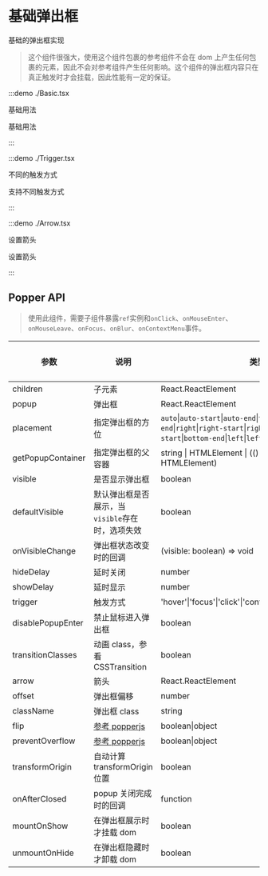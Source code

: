 # 基础弹出框

基础的弹出框实现

> 这个组件很强大，使用这个组件包裹的参考组件不会在 dom 上产生任何包裹的元素，因此不会对参考组件产生任何影响。这个组件的弹出框内容只在真正触发时才会挂载，因此性能有一定的保证。

:::demo ./Basic.tsx

基础用法

基础用法

:::

:::demo ./Trigger.tsx

不同的触发方式

支持不同触发方式

:::

:::demo ./Arrow.tsx

设置箭头

设置箭头

:::

## Popper API

> 使用此组件，需要子组件暴露`ref`实例和`onClick`、`onMouseEnter`、`onMouseLeave`、`onFocus`、`onBlur`、`onContextMenu`事件。

| 参数 | 说明 | 类型 | 可选值 | 默认值 | 是否必填 |
| --- | --- | --- | --- | --- | --- |
| children | 子元素 | React.ReactElement | - | — | true |
| popup | 弹出框 | React.ReactElement | - | - | true |
| placement | 指定弹出框的方位 | `auto`&#x007c;`auto-start`&#x007c;`auto-end`&#x007c;`top`&#x007c;`top-start`&#x007c;`top-end`&#x007c;`right`&#x007c;`right-start`&#x007c;`right-end`&#x007c;`bottom`&#x007c;`bottom-start`&#x007c;`bottom-end`&#x007c;`left`&#x007c;`left-start`&#x007c;`left-end` | - | `auto` | false |
| getPopupContainer | 指定弹出框的父容器 | string &#x007c; HTMLElement &#x007c; (() => string &#x007c; HTMLElement) | - | 默认为`body` | false |
| visible | 是否显示弹出框 | boolean | - | - | false |
| defaultVisible | 默认弹出框是否展示，当`visible`存在时，选项失效 | boolean | - | false | false |
| onVisibleChange | 弹出框状态改变时的回调 | (visible: boolean) => void | - | - | false |
| hideDelay | 延时关闭 | number | - | - | false |
| showDelay | 延时显示 | number | - | - | false |
| trigger | 触发方式 | 'hover'&#x007c;'focus'&#x007c;'click'&#x007c;'contextMenu'&#x007c;'custom'&#x007c;array | - | 'hover' | false |
| disablePopupEnter | 禁止鼠标进入弹出框 | boolean | - | - | false |
| transitionClasses | 动画 class，参看<Link to='CSSTransition'>CSSTransition</Link> | boolean | - | - | false |
| arrow | 箭头 | React.ReactElement | - | - | false |
| offset | 弹出框偏移 | number | - | 0 | false |
| className | 弹出框 class | string | - | 0 | false |
| flip | [参考 popperjs](https://popper.js.org/docs/v2/modifiers/flip/) | boolean&#x007c;object | - | true | false |
| preventOverflow | [参考 popperjs](https://popper.js.org/docs/v2/modifiers/prevent-overflow/) | boolean&#x007c;object | - | true | false |
| transformOrigin | 自动计算 transformOrigin 位置 | boolean | - | true | false |
| onAfterClosed | popup 关闭完成时的回调 | function | - | - | false |
| mountOnShow | 在弹出框展示时才挂载 dom | boolean | - | true | false |
| unmountOnHide | 在弹出框隐藏时才卸载 dom | boolean | - | - | false |
